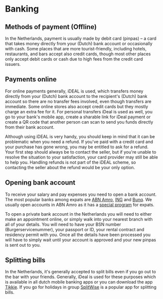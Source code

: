 
# Banking
## Methods of payment (Offline)
In the Netherlands, payment is usually made by debit card (pinpas) – a card that takes money directly from your (Dutch) bank account or occasionally with cash. Some places that are more tourist-friendly, including hotels, restaurants, and bars accept also credit cards, though most other places only accept debit cards or cash due to high fees from the credit card issuers.

## Payments online
For online payments generally, iDEAL is used, which transfers money directly from your (Dutch) bank account to the recipient's (Dutch) bank account so there are no transfer fees involved, even though transfers are immediate. Some online stores also accept credit cards but they mostly charge an extra fee for it. For personal transfers iDeal is used as well, you go to your bank's mobile app, create a sharable link for iDeal payment or create a QR code that another person can scan to send you funds directly from their bank account.

<Callout>
    Although using iDEAL is very handy, you should keep in mind that it can be problematic when you need a refund. If you've paid with a credit card and your purchase has gone wrong, you may be entitled to ask for a refund. Your first step should always be to contact the seller, but if you're unable to resolve the situation to your satisfaction, your card provider may still be able to help you. Handling refunds is not part of the iDEAL scheme, so contacting the seller about the refund would be your only option.
</Callout>

## Opening bank account
To receive your salary and pay expenses you need to open a bank account. The most popular banks among expats are [ABN Amro](https://www.abnamro.nl/en/personal/index.html), [ING](https://www.ing.nl/particulier/index.html) and [Bunq](https://www.bunq.com/). We usually open accounts in ABN Amro as it has a [special program](https://www.abnamro.nl/en/personal/payments/open-an-account/make-appointment.html) for expats.

To open a private bank account in the Netherlands you will need to either make an appointment online, or simply walk into your nearest branch with all of your details. You will need to have your BSN number (Burgerservicenummer),  your passport or ID, your rental contract and residency permit with you. Once all the details have been processed you will have to simply wait until your account is approved and your new pinpas is sent out to you.


## Splitting bills
In the Netherlands, it's generally accepted to split bills even if you go out to the bar with your friends. Generally, iDeal is used for these purposes which is available in all dutch mobile banking apps or you can download the app [Tikkie](https://www.tikkie.me/). If you go for holidays in group [SplitWise](https://www.splitwise.com/) is a popular app for splitting bills.

<Youtube id="ghosTeOGYQI" />
